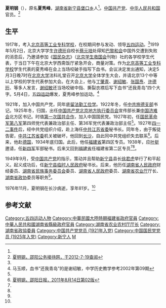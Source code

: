 '''夏明钢'''（{{bd|1895年||1976年|11月}}），原名'''夏秀峰'''，[[湖南省|湖南省]][[新宁县|新宁县]][[堡口乡|堡口乡]]人<ref name=a1/>。[[中国共产党|中国共产党]]、[[中华人民共和国|中华人民共和国]]官员。<ref name=sy>[http://www.syjd.gov.cn/gw/view.asp?news_id=1164&classid=149 夏明钢，邵阳公务接待网，于2012-7-19查阅]{{dead link|date=2017年12月 |bot=InternetArchiveBot |fix-attempted=yes }}</ref>

==生平==
1917年，考入[[北京高等工业专科学校|北京高等工业专科学校]]，在校期间参与发动、领导[[五四运动|五四运动]]。<ref name=sy/>1919年5月2日，北京大学学生[[许德珩|许德珩]]自校长[[蔡元培|蔡元培]]处得知[[巴黎和会|巴黎和会]]中国外交遭到失败的消息后，乃邀请参加《[[国民杂志|国民杂志]]》（[[北京学生救国会|北京学生救国会]]刊物）社的各学校学生代表，于当日下午在北京大学西斋饭厅紧急开会，商量对策。作为[[北京高等工业专科学校|北京高等工业专科学校]]学生代表的夏秀峰在会上当场咬破手指写下血书。会议决定发出通知，决定5月3日晚7时在[[北京大学|北京大学]]法科礼堂召开[[北京大学|北京大学]]全体学生大会，并请北京13个中等以上学校的学生代表参加大会。在大会上，他与[[丁肇青|丁肇青]]、[[谢绍敏|谢绍敏]]、[[张国焘|张国焘]]、[[许德珩|许德珩]]、等多人发言，[[谢绍敏|谢绍敏]]还当场咬破中指、撕裂衣襟后写下血书“还我青岛”四个大字。5月4日，[[五四运动|五四运动]]爆发，夏秀峰参加运动。<ref>马玉顺，血书“还我青岛”的是谢绍敏，中学历史教学参考2002年第09期</ref>

1921年，加入中国共产党，同年底[[留法勤工俭学|留法勤工俭学]]。1922年冬，任[[中共旅德支部|中共旅德支部]]书记。1925年冬，归国，出任[[中国共产党北京地方执行委员会|中国共产党北京地方执行委员会]]宣传部长兼[[中国济难会|中国济难会]]北方区书记。时值[[第一次国共合作|第一次国共合作]]，加入中国国民党。1927年初，任[[国民革命军第八军|国民革命军第八军]]第四师党代表兼政治部主任、第36军党代表兼政治部主任<ref name=sy/>。1927年[[四一二事件|四一二事件]]后，经中共党组织介绍，赴上海任[[中共江苏省委|中共江苏省委]]秘书长。同年冬，由于叛徒告密，[[中共江苏省委|中共江苏省委]]机关被破坏，他回到[[长沙|长沙]]，自此同中共党组织失去联系<ref name=a1>[http://epaper.shaoyangnews.net/epaper/syrb/html/2011/08/14/02/02_54.htm 夏明钢，邵阳日报，2011年8月14日第02版]</ref>。后来，他赴[[德国|德国]]，1934年底归国。此后，他任[[福建省|福建省]]第四区专员。1938年，应[[叶挺|叶挺]]邀请，任[[新四军|新四军]]军部秘书。后来又回到[[福建省|福建省]]任福建省第二区专员<ref name=sy/><ref name=a1/>。

1949年9月，受[[中国共产党|中国共产党]]的指示，策动并且帮助[[新宁县|新宁县]]县长[[徐君虎|徐君虎]]举行了和平起义。起义成功后，任[[新宁县临时人民政府|新宁县临时人民政府]]秘书长。后来，他历任[[湖南省人民政府|湖南省人民政府]]财经委员、[[湖南省民族事务委员会|湖南省民族事务委员会]]委员、[[湖南省人民政府|湖南省人民政府]]委员、[[湖南省农业厅|湖南省农业厅]]厅长、[[湖南省政协|湖南省政协]]委员等职务<ref name=sy/>。

1976年11月，夏明钢在长沙病逝，享年81岁。<ref name=sy/>

==参考文献==
{{Reflist|30em}}

{{DEFAULTSORT:Xia夏}}
[[Category:五四运动人物|Category:五四运动人物]]
[[Category:中華民國大陸時期福建省政府官員|Category:中華民國大陸時期福建省政府官員]]
[[Category:中華人民共和國湖南省縣級政府官員|Category:中華人民共和國湖南省縣級政府官員]]
[[Category:湖南省农业农村厅厅长|Category:湖南省农业农村厅厅长]]
[[Category:湖南省政協委員|Category:湖南省政協委員]]
[[Category:中国共产党党员_(1921年入党)|Category:中国共产党党员 (1921年入党)]]
[[Category:中国国民党党员_(1925年入党)|Category:中国国民党党员 (1925年入党)]]
[[Category:新宁人|Category:新宁人]]
[[Category:夏姓|M]]